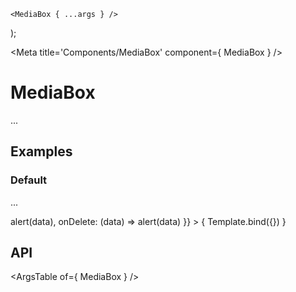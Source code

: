 
	<MediaBox { ...args } />
);

<Meta title='Components/MediaBox' component={ MediaBox } />

# MediaBox

...

## Examples

### Default

...

<Canvas>
	<Story
		name="Default"
		args={{
			image: '/images/test.png',
			size: 'md',
			onEdit: (data) => alert(data),
			onDelete: (data) => alert(data)
		}}
	>
		{ Template.bind({}) }
	</Story>
</Canvas>

## API

<ArgsTable of={ MediaBox } />
